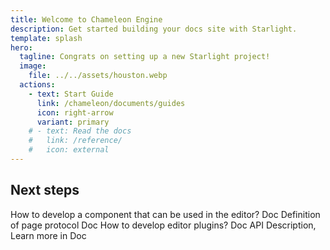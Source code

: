 ```yaml
---
title: Welcome to Chameleon Engine
description: Get started building your docs site with Starlight.
template: splash
hero:
  tagline: Congrats on setting up a new Starlight project!
  image:
    file: ../../assets/houston.webp
  actions:
    - text: Start Guide
      link: /chameleon/documents/guides
      icon: right-arrow
      variant: primary
    # - text: Read the docs
    #   link: /reference/
    #   icon: external
---
```



## Next steps

<CardGrid stagger>
  <Card title="Material Develop" icon="pencil">
    How to develop a component that can be used in the editor? <Link url="reference/material/introduction/">Doc</Link>
  </Card>
  <Card title="Schema Defined" icon="add-document">
    Definition of page protocol <Link url="reference/pageschema/page/">Doc</Link>
  </Card>
  <Card title="Plugins" icon="setting">
    How to develop editor plugins? <Link url="reference/plugin/plugin-develop">Doc</Link>
  </Card>
  <Card title="API" icon="open-book">
    API Description, Learn more in <Link url="guides">Doc</Link>
  </Card>
</CardGrid>
